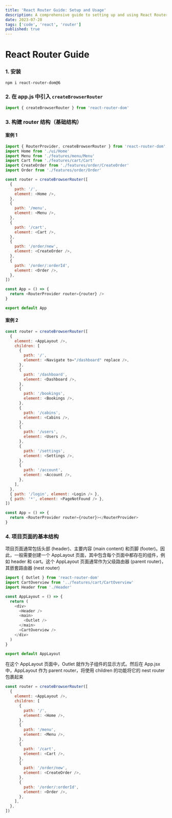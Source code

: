 ```yaml
---
title: 'React Router Guide: Setup and Usage'
description: A comprehensive guide to setting up and using React Router in your projects.
date: 2023-07-28
tags: ['code', 'react', 'router']
published: true
---
```


# React Router Guide

### 1. 安装

```bash
npm i react-router-dom@6
```

### 2. 在 app.js 中引入 `createBrowserRouter`

```js
import { createBrowserRouter } from 'react-router-dom'
```

### 3. 构建 router 结构（基础结构）

#### 案例 1

```js
import { RouterProvider, createBrowserRouter } from 'react-router-dom'
import Home from './ui/Home'
import Menu from './features/menu/Menu'
import Cart from './features/cart/Cart'
import CreateOrder from './features/order/CreateOrder'
import Order from './features/order/Order'

const router = createBrowserRouter([
  {
    path: '/',
    element: <Home />,
  },
  {
    path: '/menu',
    element: <Menu />,
  },
  {
    path: '/cart',
    element: <Cart />,
  },
  {
    path: '/order/new',
    element: <CreateOrder />,
  },
  {
    path: '/order/:orderId',
    element: <Order />,
  },
])

const App = () => {
  return <RouterProvider router={router} />
}

export default App
```

#### 案例 2

```js
const router = createBrowserRouter([
  {
    element: <AppLayout />,
    children: [
      {
        path: '/',
        element: <Navigate to="/dashboard" replace />,
      },
      {
        path: '/dashboard',
        element: <Dashboard />,
      },
      {
        path: '/bookings',
        element: <Bookings />,
      },
      {
        path: '/cabins',
        element: <Cabins />,
      },
      {
        path: '/users',
        element: <Users />,
      },
      {
        path: '/settings',
        element: <Settings />,
      },
      {
        path: '/account',
        element: <Account />,
      },
    ],
  },
  { path: '/login', element: <Login /> },
  { path: '*', element: <PageNotFound /> },
])

const App = () => {
  return <RouterProvider router={router}></RouterProvider>
}
```

### 4. 项目页面的基本结构

项目页面通常包括头部 (header)、主要内容 (main content) 和页脚 (footer)。因此，一般需要创建一个 AppLayout 页面，其中包含每个页面中都存在的组件，例如 header 和 cart。这个 AppLayout 页面通常作为父级路由器 (parent router)，其嵌套路由器 (nest router)

```js
import { Outlet } from 'react-router-dom'
import CartOverview from '../features/cart/CartOverview'
import Header from './Header'

const AppLayout = () => {
  return (
    <div>
      <Header />
      <main>
        <Outlet />
      </main>
      <CartOverview />
    </div>
  )
}

export default AppLayout
```

在这个 AppLayout 页面中，Outlet 就作为子组件的显示方式。然后在 App.jsx 中，AppLayout 作为 parent router，将使用 children 的功能将它的 nest router 包裹起来

```js
const router = createBrowserRouter([
  {
    element: <AppLayout />,
    children: [
      {
        path: '/',
        element: <Home />,
      },
      {
        path: '/menu',
        element: <Menu />,
      },
      {
        path: '/cart',
        element: <Cart />,
      },
      {
        path: '/order/new',
        element: <CreateOrder />,
      },
      {
        path: '/order/:orderId',
        element: <Order />,
      },
    ],
  },
])
```

